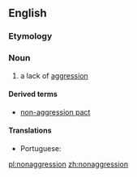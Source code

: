 ==English==

===Etymology===
{{prefix|non|aggression|lang=en}}

===Noun===
{{en-noun|-|s}}

# a lack of [[aggression]]

====Derived terms====
* [[non-aggression pact]]

====Translations====
{{trans-top|a lack of aggression}}
* Portuguese: {{t|pt|não-agressão|f}}
{{trans-mid}}
{{trans-bottom}}

[[pl:nonaggression]]
[[zh:nonaggression]]